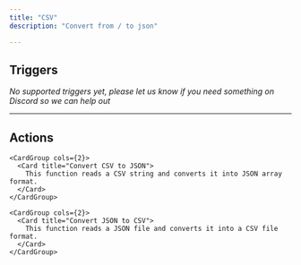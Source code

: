 ```yaml
---
title: "CSV"
description: "Convert from / to json"

---
```


## Triggers

*No supported triggers yet, please let us know if you need something on Discord so we can help out* 


---

## Actions


    <CardGroup cols={2}>
      <Card title="Convert CSV to JSON">
        This function reads a CSV string and converts it into JSON array format.
      </Card>
    </CardGroup>
  
    <CardGroup cols={2}>
      <Card title="Convert JSON to CSV">
        This function reads a JSON file and converts it into a CSV file format.
      </Card>
    </CardGroup>
  
